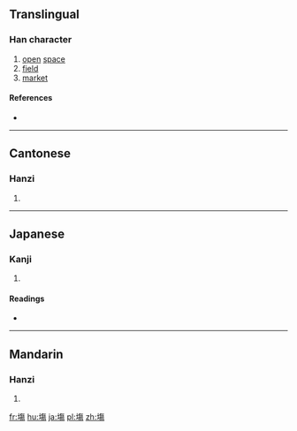 ==Translingual==

===Han character===
{{Han char|rn=32|rad=土|as=11|sn=14|four=|canj=土人日竹 (GOAH)|ids=⿰[[土]]⿱[[𠂉]][[昜]]}}

# [[open]] [[space]]
# [[field]]
# [[market]]

====References====
* {{Han ref|kx=0236.350|dkj=05385|dj=0475.010|hdz=10480.140|uh=5872|ud=22642}}

----

==Cantonese==

===Hanzi===
{{yue-hanzi|jyut=[[coeng4]]|y=cheung4}}

# {{defn|lang=yue|sort=土11}}

----

==Japanese==

===Kanji===
{{ja-kanji|grade=|rs=土11}}

# {{defn|lang=ja|sort=土11}}

====Readings====
* {{ja-readings|on=[[じょう]] (jō)|kun=[[ば]] (ba)}}

----

==Mandarin==

===Hanzi===
{{cmn-hanzi|pin=[[chǎng]] ([[chang3]])|wg=ch'ang<sup>3</sup>}}

# {{defn|lang=cmn|sort=土11}}

[[fr:塲]]
[[hu:塲]]
[[ja:塲]]
[[pl:塲]]
[[zh:塲]]